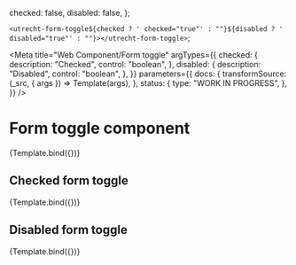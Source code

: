 <!--
@license EUPL-1.2
Copyright (c) 2021 Robbert Broersma
-->


  checked: false,
  disabled: false,
};

  `<utrecht-form-toggle${checked ? ' checked="true"' : ""}${disabled ? ' disabled="true"' : ""}></utrecht-form-toggle>`;

<Meta
  title="Web Component/Form toggle"
  argTypes={{
    checked: {
      description: "Checked",
      control: "boolean",
    },
    disabled: {
      description: "Disabled",
      control: "boolean",
    },
  }}
  parameters={{
    docs: {
      transformSource: (_src, { args }) => Template(args),
    },
    status: {
      type: "WORK IN PROGRESS",
    },
  }}
/>

# Form toggle component

<Canvas>
  <Story
    name="Form toggle"
    args={{
      ...defaultArgs,
    }}
  >
    {Template.bind({})}
  </Story>
</Canvas>

<ArgsTable story="Form toggle" />

## Checked form toggle

<Canvas>
  <Story
    name="Checked form toggle"
    args={{
      ...defaultArgs,
      checked: true,
    }}
  >
    {Template.bind({})}
  </Story>
</Canvas>

## Disabled form toggle

<Canvas>
  <Story
    name="Disabled form toggle"
    args={{
      ...defaultArgs,
      disabled: true,
    }}
  >
    {Template.bind({})}
  </Story>
</Canvas>

